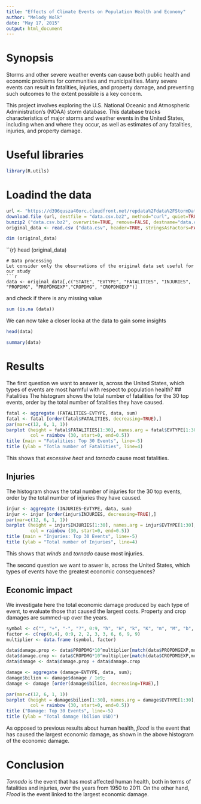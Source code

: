 ```yaml
---
title: "Effects of Climate Events on Population Health and Economy"
author: "Melody Wolk"
date: "May 17, 2015"
output: html_document
---
```

# Synopsis
Storms and other severe weather events can cause both public health and economic problems for communities and municipalities. Many severe events can result in fatalities, injuries, and property damage, and preventing such outcomes to the extent possible is a key concern.

This project involves exploring the U.S. National Oceanic and Atmospheric Administration's (NOAA) storm database. This database tracks characteristics of major storms and weather events in the United States, including when and where they occur, as well as estimates of any fatalities, injuries, and property damage.

# Useful libraries
```r
library(R.utils)
```

# Loadind the data
```r
url <- "https://d396qusza40orc.cloudfront.net/repdata%2Fdata%2FStormData.csv.bz2"
download.file (url, destfile = "data.csv.bz2", method="curl", quiet=TRUE)
bunzip2 ("data.csv.bz2", overwrite=TRUE, remove=FALSE, destname="data.csv") 
original_data <- read.csv ("data.csv", header=TRUE, stringsAsFactors=FALSE)
```
```r
dim (original_data)
```
``{r}
head (original_data)
```
# Data processing
Let consider only the observations of the original data set useful for our study
```r
data <- original_data[,c("STATE", "EVTYPE", "FATALITIES", "INJURIES", "PROPDMG", "PROPDMGEXP","CROPDMG", "CROPDMGEXP")]
```
and check if there is any missing value
```r
sum (is.na (data))
```
We can now take a closer looka at the data to gain some insights
```r
head(data)
```
```r
summary(data)
```

# Results
The first question we want to answer is, across the United States, which types of events are most harmful with respect to population health?
## Fatalities
The histogram shows the total number of fatalities for the 30 top events, order by the total number of fatalities they have caused.
```r
fatal <- aggregate (FATALITIES~EVTYPE, data, sum)
fatal <- fatal [order(fatal$FATALITIES, decreasing=TRUE),]
par(mar=c(12, 6, 1, 1))
barplot (height = fatal$FATALITIES[1:30], names.arg = fatal$EVTYPE[1:30], las = 2, cex.names= 0.8,
         col = rainbow (30, start=0, end=0.5))
title (main = "Fatalities: Top 30 Events", line=-5)
title (ylab = "Totla number of Fatalities", line=4)
```
This shows that *excessive heat* and *tornado* cause most fatalities.

## Injuries
The histogram shows the total number of injuries for the 30 top events, order by the total number of injuries they have caused.
```r
injur <- aggregate (INJURIES~EVTYPE, data, sum)
injur <- injur [order(injur$INJURIES, decreasing=TRUE),]
par(mar=c(12, 6, 1, 1))
barplot (height = injur$INJURIES[1:30], names.arg = injur$EVTYPE[1:30], las = 2, cex.names = 0.8,
         col = rainbow (30, start=0, end=0.5))
title (main = "Injuries: Top 30 Events", line=-5)
title (ylab = "Total number of Injuries", line=4)
```
This shows that *winds* and *tornado* cause most injuries.

The second question we want to aswer is, across the United States, which types of events have the greatest economic consequences?

## Economic impact
We investigate here the total economic damage produced by each type of event, to evaluate those that caused the largest costs. Property and crop damages are summed-up over the years.
```r
symbol <- c("", "+", "-", "?", 0:9, "h", "H", "k", "K", "m", "M", "b", "B");
factor <- c(rep(0,4), 0:9, 2, 2, 3, 3, 6, 6, 9, 9)
multiplier <- data.frame (symbol, factor)

data$damage.prop <- data$PROPDMG*10^multiplier[match(data$PROPDMGEXP,multiplier$symbol),2]
data$damage.crop <- data$CROPDMG*10^multiplier[match(data$CROPDMGEXP,multiplier$symbol),2]
data$damage <- data$damage.prop + data$damage.crop

damage <- aggregate (damage~EVTYPE, data, sum);
damage$bilion <- damage$damage / 1e9;
damage <- damage [order(damage$bilion, decreasing=TRUE),]

par(mar=c(12, 6, 1, 1))
barplot (height = damage$bilion[1:30], names.arg = damage$EVTYPE[1:30], las = 2, cex.names = 0.8,
         col = rainbow (30, start=0, end=0.5))
title ("Damage: Top 30 Events", line=-5)
title (ylab = "Total damage (bilion USD)")
```
As opposed to previous results about human health, *flood* is the event that has caused the largest economic damage, as shown in the above histogram of the economic damage.

# Conclusion
*Tornado* is the event that has most affected human health, both in terms of fatalities and injuries, over the years from 1950 to 2011. On the other hand, *Flood* is the event linked to the largest economic damage.
